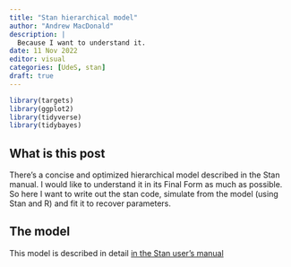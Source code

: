 ```yaml
---
title: "Stan hierarchical model"
author: "Andrew MacDonald"
description: |
  Because I want to understand it.
date: 11 Nov 2022
editor: visual
categories: [UdeS, stan]
draft: true
---
```


```r
library(targets)
library(ggplot2)
library(tidyverse)
library(tidybayes)
```

## What is this post

There's a concise and optimized hierarchical model described in the Stan manual. I would like to understand it in its Final Form as much as possible. 
So here I want to write out the stan code, simulate from the model (using Stan and R) and fit it to recover parameters.

## The model

This model is described in detail [in the Stan user's manual](https://mc-stan.org/docs/stan-users-guide/multivariate-hierarchical-priors.html)


